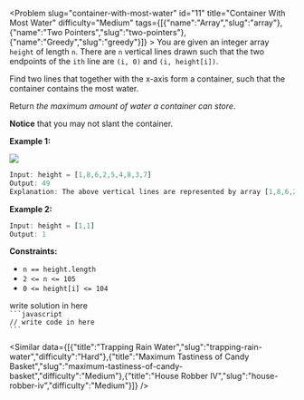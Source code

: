 
<Problem slug="container-with-most-water" id="11" title="Container With Most Water" difficulty="Medium" tags={[{"name":"Array","slug":"array"},{"name":"Two Pointers","slug":"two-pointers"},{"name":"Greedy","slug":"greedy"}]} >
    You are given an integer array `height` of length `n`. There are `n` vertical lines drawn such that the two endpoints of the `ith` line are `(i, 0)` and `(i, height[i])`.

Find two lines that together with the x-axis form a container, such that the container contains the most water.

Return _the maximum amount of water a container can store_.

**Notice** that you may not slant the container.

**Example 1:**

![](https://s3-lc-upload.s3.amazonaws.com/uploads/2018/07/17/question_11.jpg)
```javascript 
Input: height = [1,8,6,2,5,4,8,3,7]
Output: 49
Explanation: The above vertical lines are represented by array [1,8,6,2,5,4,8,3,7]. In this case, the max area of water (blue section) the container can contain is 49.
```

**Example 2:**

```javascript 
Input: height = [1,1]
Output: 1
```

**Constraints:**

*   `n == height.length`
*   `2 <= n <= 105`
*   `0 <= height[i] <= 104`
</Problem >

<Solution>
write solution in here
</Solution>

<Code>
```javascript
// write code in here
```
</Code>

<Similar data={[{"title":"Trapping Rain Water","slug":"trapping-rain-water","difficulty":"Hard"},{"title":"Maximum Tastiness of Candy Basket","slug":"maximum-tastiness-of-candy-basket","difficulty":"Medium"},{"title":"House Robber IV","slug":"house-robber-iv","difficulty":"Medium"}]} />
